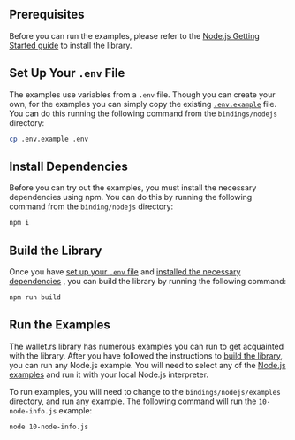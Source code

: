 ## Prerequisites

Before you can run the examples, please refer to the [Node.js Getting Started guide](./../getting_started/nodejs) to install
the library.

## Set Up Your `.env` File

The examples use variables from a `.env` file.  Though you can create your own, for the examples you can simply copy the
existing [`.env.example`](https://github.com/iotaledger/wallet.rs/blob/develop/bindings/nodejs/.env.example) file. You can
do this running the following command from the `bindings/nodejs` directory:

```bash
cp .env.example .env
```

## Install Dependencies

Before you can try out the examples, you must install the necessary dependencies using npm.  You can do this by running
the following command from the `binding/nodejs` directory:

```bash
npm i
```

## Build the Library

Once you have [set up your `.env` file](#setup-your-env-file) and [installed the necessary dependencies](#install-dependencies)
, you can build the library by running the following command:

```bash
npm run build
```

## Run the Examples

The wallet.rs library has numerous examples you can run to get acquainted with the library.
After you have followed the instructions to [build the library](#build-the-library), you can run any Node.js example.
You will need to select any of the
[Node.js examples](https://github.com/iotaledger/wallet.rs/tree/develop/bindings/nodejs/examples) and run it with
your local Node.js interpreter.

To run examples, you will need to change to the `bindings/nodejs/examples` directory, and run any example.
The following command will run the `10-node-info.js` example:

```bash
node 10-node-info.js
```
